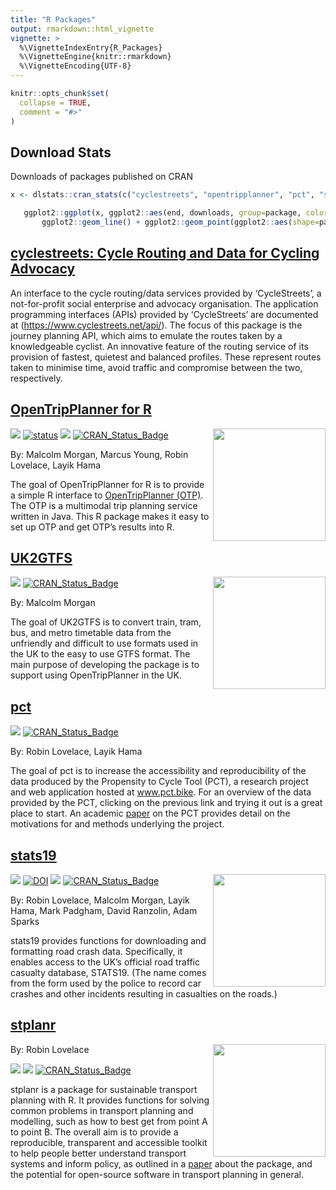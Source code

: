 ```yaml
---
title: "R Packages"
output: rmarkdown::html_vignette
vignette: >
  %\VignetteIndexEntry{R_Packages}
  %\VignetteEngine{knitr::rmarkdown}
  %\VignetteEncoding{UTF-8}
---
```


```r
knitr::opts_chunk$set(
  collapse = TRUE,
  comment = "#>"
)
```

## Download Stats

Downloads of packages published on CRAN

```r
x <- dlstats::cran_stats(c("cyclestreets", "opentripplanner", "pct", "stats19","stplanr"))

   ggplot2::ggplot(x, ggplot2::aes(end, downloads, group=package, color=package)) +
       ggplot2::geom_line() + ggplot2::geom_point(ggplot2::aes(shape=package))

```


## [cyclestreets: Cycle Routing and Data for Cycling Advocacy](https://cran.r-project.org/web/packages/cyclestreets/index.html)

An interface to the cycle routing/data services provided by 'CycleStreets', a not-for-profit social enterprise and advocacy organisation. The application programming interfaces (APIs) provided by 'CycleStreets' are documented at (<https://www.cyclestreets.net/api/>). The focus of this package is the journey planning API, which aims to emulate the routes taken by a knowledgeable cyclist. An innovative feature of the routing service of its provision of fastest, quietest and balanced profiles. These represent routes taken to minimise time, avoid traffic and compromise between the two, respectively.

## [OpenTripPlanner for R](https://docs.ropensci.org/opentripplanner) 
<a href='https://docs.ropensci.org/opentripplanner'><img src='https://raw.githubusercontent.com/ropensci/opentripplanner/master/man/figures/logo.png' align="right" height=180/></a>

[![](https://badges.ropensci.org/295_status.svg)](https://github.com/ropensci/onboarding/issues/295)
[![status](https://joss.theoj.org/papers/a08bf8a245f529c60daf6c6abfdc0736/status.svg)](https://joss.theoj.org/papers/a08bf8a245f529c60daf6c6abfdc0736)
[![](https://cranlogs.r-pkg.org/badges/grand-total/opentripplanner)](https://cran.r-project.org/package=opentripplanner)
[![CRAN_Status_Badge](http://www.r-pkg.org/badges/version/opentripplanner)](https://cran.r-project.org/package=opentripplanner)

By: Malcolm Morgan, Marcus Young, Robin Lovelace, Layik Hama

The goal of OpenTripPlanner for R is to provide a simple R interface to [OpenTripPlanner (OTP)](https://www.opentripplanner.org/). The OTP is a multimodal trip planning service written in Java. This R package makes it easy to set up OTP and get OTP's results into R.

## [UK2GTFS](https://itsleeds.github.io/UK2GTFS/) 
<a href='https://itsleeds.github.io/UK2GTFS/'><img src='https://raw.githubusercontent.com/ITSLeeds/UK2GTFS/master/man/figures/logo.png' align="right" height=180/></a>

[![](https://cranlogs.r-pkg.org/badges/grand-total/UK2GFTS)](https://cran.r-project.org/package=UK2GFTS)
[![CRAN_Status_Badge](http://www.r-pkg.org/badges/version/UK2GFTS)](https://cran.r-project.org/package=UK2GFTS)

By: Malcolm Morgan

The goal of UK2GTFS is to convert train, tram, bus, and metro timetable data from the unfriendly and difficult to use formats used in the UK to the easy to use GTFS format. The main purpose of developing the package is to support using OpenTripPlanner in the UK.

## [pct](https://itsleeds.github.io/pct/)

[![](https://cranlogs.r-pkg.org/badges/grand-total/pct)](https://cran.r-project.org/package=pct)
[![CRAN_Status_Badge](http://www.r-pkg.org/badges/version/pct)](https://cran.r-project.org/package=pct)

By: Robin Lovelace, Layik Hama

The goal of pct is to increase the accessibility and reproducibility of the data produced by the Propensity to Cycle Tool (PCT), a research project and web application hosted at [www.pct.bike](https://www.pct.bike/).
For an overview of the data provided by the PCT, clicking on the previous link and trying it out is a great place to start.
An academic [paper](https://www.jtlu.org/index.php/jtlu/article/view/862) on the PCT provides detail on the motivations for and methods underlying the project.

## [stats19](https://docs.ropensci.org/stats19/)

<a href='https://docs.ropensci.org/stats19/'><img src='https://raw.githubusercontent.com/ropensci/stats19/master/man/figures/logo.png' align="right" height=180/></a>

[![](https://badges.ropensci.org/266_status.svg)](https://github.com/ropensci/onboarding/issues/266)
[![DOI](http://joss.theoj.org/papers/10.21105/joss.01181/status.svg)](https://doi.org/10.21105/joss.01181)
[![](https://cranlogs.r-pkg.org/badges/grand-total/stats19)](https://cran.r-project.org/package=stats19)
[![CRAN_Status_Badge](http://www.r-pkg.org/badges/version/stats19)](https://cran.r-project.org/package=stats19)

By: Robin Lovelace, Malcolm Morgan, Layik Hama, Mark Padgham, David Ranzolin, Adam Sparks

stats19 provides functions for downloading and formatting road crash data. Specifically, it enables access to the UK’s official road traffic casualty database, STATS19. (The name comes from the form used by the police to record car crashes and other incidents resulting in casualties on the roads.)

## [stplanr](https://docs.ropensci.org/stplanr/) 

<a href='https://docs.ropensci.org/stplanr/'><img src='https://docs.ropensci.org/stplanr/reference/figures/stplanr.png' align="right" height=180/></a>

By: Robin Lovelace

[![](https://badges.ropensci.org/10_status.svg)](https://github.com/ropensci/onboarding/issues/10)
[![](https://cranlogs.r-pkg.org/badges/grand-total/stplanr)](https://cran.r-project.org/package=stplanr)
[![CRAN_Status_Badge](http://www.r-pkg.org/badges/version/stplanr)](https://cran.r-project.org/package=stplanr)

stplanr is a package for sustainable transport planning with R. It provides functions for solving common problems in transport planning and modelling, such as how to best get from point A to point B. The overall aim is to provide a reproducible, transparent and accessible toolkit to help people better understand transport systems and inform policy, as outlined in a [paper](https://journal.r-project.org/archive/2018/RJ-2018-053/index.html) about the package, and the potential for open-source software in transport planning in general.